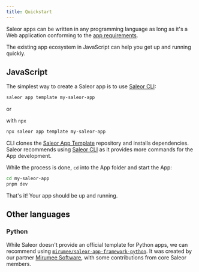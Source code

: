 ```yaml
---
title: Quickstart
---
```


Saleor apps can be written in any programming language as long as it's a Web application conforming to the [app requirements](architecture/app-requirements).

The existing app ecosystem in JavaScript can help you get up and running quickly.

## JavaScript

The simplest way to create a Saleor app is to use [Saleor CLI](/cli.mdx):

```bash
saleor app template my-saleor-app
```

or

with `npx`

```bash
npx saleor app template my-saleor-app
```

CLI clones the [Saleor App Template](developing-apps/app-template) repository and installs dependencies. Saleor recommends using [Saleor CLI](/cli.mdx) as it provides more commands for the App development.

While the process is done, `cd` into the App folder and start the App:

```bash
cd my-saleor-app
pnpm dev
```

That's it! Your app should be up and running.

## Other languages

### Python

While Saleor doesn't provide an official template for Python apps, we can recommend using [`mirumee/saleor-app-framework-python`](https://github.com/mirumee/saleor-app-framework-python). It was created by our partner [Mirumee Software](https://github.com/mirumee), with some contributions from core Saleor members.
